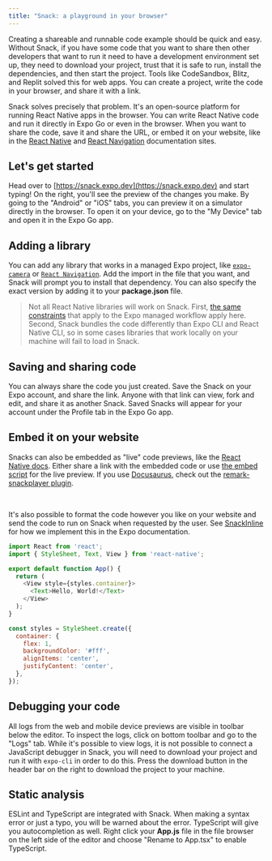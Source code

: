 ```yaml
---
title: "Snack: a playground in your browser"
---
```



Creating a shareable and runnable code example should be quick and easy. Without Snack, if you have some code that you want to share then other developers that want to run it need to have a development environment set up, they need to download your project, trust that it is safe to run, install the dependencies, and then start the project. Tools like CodeSandbox, Blitz, and Replit solved this for web apps. You can create a project, write the code in your browser, and share it with a link.

Snack solves precisely that problem. It's an open-source platform for running React Native apps in the browser. You can write React Native code and run it directly in Expo Go or even in the browser. When you want to share the code, save it and share the URL, or embed it on your website, like in the [React Native](http://reactnative.dev/) and [React Navigation](https://reactnavigation.org/) documentation sites.

## Let's get started

Head over to [https://snack.expo.dev](https://snack.expo.dev) and start typing! On the right, you'll see the preview of the changes you make. By going to the "Android" or "iOS" tabs, you can preview it on a simulator directly in the browser. To open it on your device, go to the "My Device" tab and open it in the Expo Go app.

## Adding a library

You can add any library that works in a managed Expo project, like [`expo-camera`](/versions/latest/sdk/camera.mdx) or [`React Navigation`](https://reactnavigation.org). Add the import in the file that you want, and Snack will prompt you to install that dependency. You can also specify the exact version by adding it to your **package.json** file.

> Not all React Native libraries will work on Snack. First, [the same constraints](/workflow/using-libraries.mdx) that apply to the Expo managed workflow apply here. Second, Snack bundles the code differently than Expo CLI and React Native CLI, so in some cases libraries that work locally on your machine will fail to load in Snack.

## Saving and sharing code

You can always share the code you just created. Save the Snack on your Expo account, and share the link. Anyone with that link can view, fork and edit, and share it as another Snack. Saved Snacks will appear for your account under the Profile tab in the Expo Go app.

## Embed it on your website

Snacks can also be embedded as "live" code previews, like the [React Native docs](https://reactnative.dev/docs/intro-react#your-first-component). Either share a link with the embedded code or use [the embed script](https://github.com/expo/snack/blob/main/docs/embedding-snacks.mdx) for the live preview. If you use [Docusaurus](https://docusaurus.io/), check out the [remark-snackplayer plugin](https://github.com/facebook/react-native-website/tree/master/plugins/remark-snackplayer).

<SnackEmbed snackId="@brents/hello-world" preview />

<br />

It's also possible to format the code however you like on your website and send the code to run on Snack when requested by the user. See [SnackInline](https://github.com/expo/expo/tree/main/docs/components/plugins/SnackInline.tsx) for how we implement this in the Expo documentation.

<SnackInline>

```js
import React from 'react';
import { StyleSheet, Text, View } from 'react-native';

export default function App() {
  return (
    <View style={styles.container}>
      <Text>Hello, World!</Text>
    </View>
  );
}

const styles = StyleSheet.create({
  container: {
    flex: 1,
    backgroundColor: '#fff',
    alignItems: 'center',
    justifyContent: 'center',
  },
});
```

</SnackInline>

## Debugging your code

All logs from the web and mobile device previews are visible in toolbar below the editor. To inspect the logs, click on bottom toolbar and go to the "Logs" tab. While it's possible to view logs, it is not possible to connect a JavaScript debugger in Snack, you will need to download your project and run it with `expo-cli` in order to do this. Press the download button in the header bar on the right to download the project to your machine.

## Static analysis

ESLint and TypeScript are integrated with Snack. When making a syntax error or just a typo, you will be warned about the error. TypeScript will give you autocompletion as well. Right click your **App.js** file in the file browser on the left side of the editor and choose "Rename to App.tsx" to enable TypeScript.